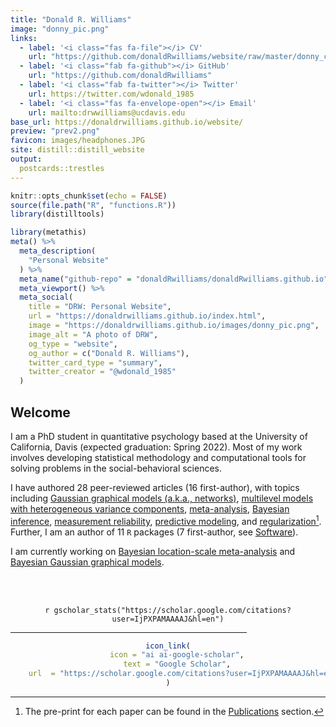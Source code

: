 ```yaml
---
title: "Donald R. Williams"
image: "donny_pic.png"
links:
  - label: '<i class="fas fa-file"></i> CV'
    url: "https://github.com/donaldRwilliams/website/raw/master/donny_cv.pdf"
  - label: '<i class="fab fa-github"></i> GitHub'
    url: "https://github.com/donaldRwilliams"
  - label: '<i class="fab fa-twitter"></i> Twitter'
    url: https://twitter.com/wdonald_1985
  - label: '<i class="fas fa-envelope-open"></i> Email'
    url: mailto:drwwilliams@ucdavis.edu
base_url: https://donaldrwilliams.github.io/website/
preview: "prev2.png"
favicon: images/headphones.JPG
site: distill::distill_website
output:
  postcards::trestles
---
```


<link rel="stylesheet" href="https://cdn.jsdelivr.net/gh/jpswalsh/academicons/css/academicons.min.css">

```r
knitr::opts_chunk$set(echo = FALSE)
source(file.path("R", "functions.R"))
library(distilltools)
```


```r
library(metathis)
meta() %>%
  meta_description(
    "Personal Website"
  ) %>%
  meta_name("github-repo" = "donaldRwilliams/donaldRwilliams.github.io") %>%
  meta_viewport() %>%
  meta_social(
    title = "DRW: Personal Website",
    url = "https://donaldrwilliams.github.io/index.html",
    image = "https://donaldrwilliams.github.io/images/donny_pic.png",
    image_alt = "A photo of DRW",
    og_type = "website",
    og_author = c("Donald R. Williams"),
    twitter_card_type = "summary",
    twitter_creator = "@wdonald_1985"
  )
```
<!-- [I'm an inline-style link](https://www.google.com) -->


## Welcome

I am a PhD student in quantitative psychology based at the 
University of California, Davis (expected graduation: Spring 2022). 
Most of my work involves developing statistical methodology and computational 
tools for solving problems in the social-behavioral sciences. 

I have authored 28 peer-reviewed articles (16 first-author), with topics including [Gaussian graphical models (a.k.a., networks)](https://psycnet.apa.org/record/2020-12344-001?doi=1), [multilevel models with heterogeneous variance components](https://psycnet.apa.org/record/2020-33519-001), 
[meta-analysis](https://www.sciencedirect.com/science/article/abs/pii/S0306453016302128), [Bayesian inference](https://www.sciencedirect.com/science/article/pii/S0022249620300821?casa_token=qYfiyj635T4AAAAA:IYufJ2ik53V0MRlJm7Vd5tzca_plYoX5ox9kISAJUMAAFcLElwKSg8JnEBF5zhYxtk1WsPZx), [measurement reliability](https://psyarxiv.com/hpq7w/), [predictive modeling](https://psyarxiv.com/8pr9b/),
and [regularization](https://psyarxiv.com/ad57p/)^[The pre-print for each paper can be found in the [Publications](https://donaldrwilliams.github.io/publications.html) section.]. Further, I am an author of 
11 `R` packages (7 first-author, see [Software](https://donaldrwilliams.github.io/software.html)). 

I am currently working on [Bayesian location-scale meta-analysis](https://github.com/donaldRwilliams/blsmeta) 
and [Bayesian Gaussian graphical models](https://github.com/donaldRwilliams/BGGM).


<br>
<br>

<center>

`r gscholar_stats("https://scholar.google.com/citations?user=IjPXPAMAAAAJ&hl=en")`
</center>


<hr size="3" width="75%" color="#EAE9EA">  


<center>
```r
icon_link(
    icon = "ai ai-google-scholar",
    text = "Google Scholar",
    url  = "https://scholar.google.com/citations?user=IjPXPAMAAAAJ&hl=en"
)
```
</center>

